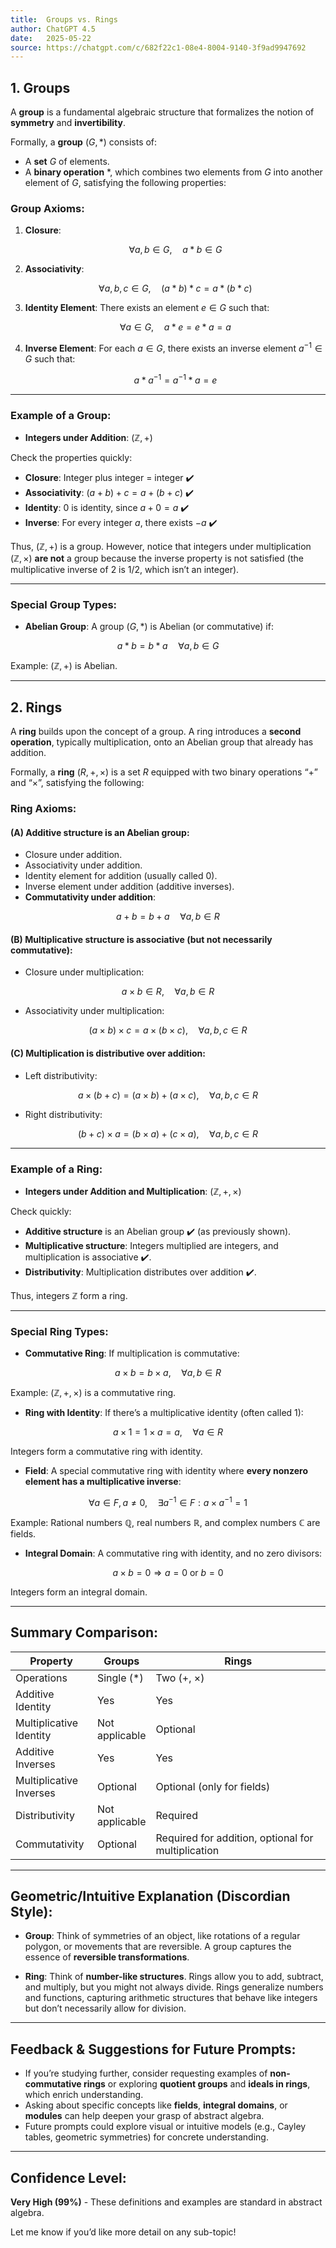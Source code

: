 ```yaml
---
title:  Groups vs. Rings
author: ChatGPT 4.5
date:   2025-05-22
source: https://chatgpt.com/c/682f22c1-08e4-8004-9140-3f9ad9947692
---
```



## **1. Groups**

A **group** is a fundamental algebraic structure that formalizes the notion of **symmetry** and **invertibility**.

Formally, a **group** $(G, \ast)$ consists of:

* A **set** $G$ of elements.
* A **binary operation** $\ast$, which combines two elements from $G$ into another element of $G$, satisfying the following properties:

### Group Axioms:

1. **Closure**:

   $$
   \forall a, b \in G, \quad a \ast b \in G
   $$

2. **Associativity**:

   $$
   \forall a,b,c \in G, \quad (a \ast b) \ast c = a \ast (b \ast c)
   $$

3. **Identity Element**:
   There exists an element $e \in G$ such that:

   $$
   \forall a \in G, \quad a \ast e = e \ast a = a
   $$

4. **Inverse Element**:
   For each $a \in G$, there exists an inverse element $a^{-1} \in G$ such that:

   $$
   a \ast a^{-1} = a^{-1} \ast a = e
   $$

---

### Example of a Group:

* **Integers under Addition**: $(\mathbb{Z}, +)$

Check the properties quickly:

* **Closure**: Integer plus integer = integer ✔️
* **Associativity**: $(a+b)+c = a+(b+c)$ ✔️
* **Identity**: $0$ is identity, since $a+0 = a$ ✔️
* **Inverse**: For every integer $a$, there exists $-a$ ✔️

Thus, $(\mathbb{Z}, +)$ is a group. However, notice that integers under multiplication $(\mathbb{Z}, \times)$ **are not** a group because the inverse property is not satisfied (the multiplicative inverse of $2$ is $1/2$, which isn't an integer).

---

### Special Group Types:

* **Abelian Group**: A group $(G,\ast)$ is Abelian (or commutative) if:

$$
a \ast b = b \ast a \quad \forall a,b \in G
$$

Example: $(\mathbb{Z}, +)$ is Abelian.

---

## **2. Rings**

A **ring** builds upon the concept of a group. A ring introduces a **second operation**, typically multiplication, onto an Abelian group that already has addition.

Formally, a **ring** $(R, +, \times)$ is a set $R$ equipped with two binary operations "+" and "×", satisfying the following:

### Ring Axioms:

#### (A) Additive structure is an Abelian group:

* Closure under addition.
* Associativity under addition.
* Identity element for addition (usually called $0$).
* Inverse element under addition (additive inverses).
* **Commutativity under addition**:

$$
a + b = b + a \quad \forall a,b \in R
$$

#### (B) Multiplicative structure is associative (but **not necessarily commutative**):

* Closure under multiplication:

$$
a \times b \in R, \quad \forall a,b \in R
$$

* Associativity under multiplication:

$$
(a \times b) \times c = a \times (b \times c), \quad \forall a,b,c \in R
$$

#### (C) Multiplication is distributive over addition:

* Left distributivity:

$$
a \times (b + c) = (a \times b) + (a \times c), \quad \forall a,b,c \in R
$$

* Right distributivity:

$$
(b + c) \times a = (b \times a) + (c \times a), \quad \forall a,b,c \in R
$$

---

### Example of a Ring:

* **Integers under Addition and Multiplication**: $(\mathbb{Z}, +, \times)$

Check quickly:

* **Additive structure** is an Abelian group ✔️ (as previously shown).
* **Multiplicative structure**: Integers multiplied are integers, and multiplication is associative ✔️.
* **Distributivity**: Multiplication distributes over addition ✔️.

Thus, integers $\mathbb{Z}$ form a ring.

---

### Special Ring Types:

* **Commutative Ring**: If multiplication is commutative:

$$
a \times b = b \times a, \quad \forall a,b \in R
$$

Example: $(\mathbb{Z},+,\times)$ is a commutative ring.

* **Ring with Identity**: If there's a multiplicative identity (often called $1$):

$$
a \times 1 = 1 \times a = a, \quad \forall a \in R
$$

Integers form a commutative ring with identity.

* **Field**: A special commutative ring with identity where **every nonzero element has a multiplicative inverse**:

$$
\forall a \in F, a \neq 0, \quad \exists a^{-1} \in F : a \times a^{-1} = 1
$$

Example: Rational numbers $\mathbb{Q}$, real numbers $\mathbb{R}$, and complex numbers $\mathbb{C}$ are fields.

* **Integral Domain**: A commutative ring with identity, and no zero divisors:

$$
a \times b = 0 \Rightarrow a = 0 \text{ or } b = 0
$$

Integers form an integral domain.

---

## **Summary Comparison:**

| Property                | Groups          | Rings                                              |
| ----------------------- | --------------- | -------------------------------------------------- |
| Operations              | Single ($\ast$) | Two ($+$, $\times$)                                |
| Additive Identity       | Yes             | Yes                                                |
| Multiplicative Identity | Not applicable  | Optional                                           |
| Additive Inverses       | Yes             | Yes                                                |
| Multiplicative Inverses | Optional        | Optional (only for fields)                         |
| Distributivity          | Not applicable  | Required                                           |
| Commutativity           | Optional        | Required for addition, optional for multiplication |

---

## **Geometric/Intuitive Explanation (Discordian Style):**

* **Group**: Think of symmetries of an object, like rotations of a regular polygon, or movements that are reversible. A group captures the essence of **reversible transformations**.

* **Ring**: Think of **number-like structures**. Rings allow you to add, subtract, and multiply, but you might not always divide. Rings generalize numbers and functions, capturing arithmetic structures that behave like integers but don't necessarily allow for division.

---

## **Feedback & Suggestions for Future Prompts:**

* If you're studying further, consider requesting examples of **non-commutative rings** or exploring **quotient groups** and **ideals in rings**, which enrich understanding.
* Asking about specific concepts like **fields**, **integral domains**, or **modules** can help deepen your grasp of abstract algebra.
* Future prompts could explore visual or intuitive models (e.g., Cayley tables, geometric symmetries) for concrete understanding.

---

## Confidence Level:

**Very High (99%)** - These definitions and examples are standard in abstract algebra.

Let me know if you'd like more detail on any sub-topic!
